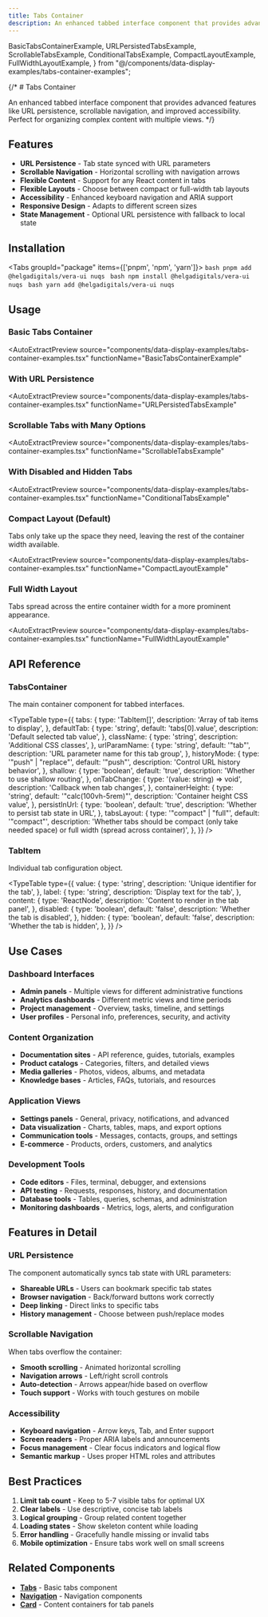 ```yaml
---
title: Tabs Container
description: An enhanced tabbed interface component that provides advanced features like URL persistence, scrollable navigation, and improved accessibility. Perfect for organizing complex content with multiple views.
---
```


  BasicTabsContainerExample,
  URLPersistedTabsExample,
  ScrollableTabsExample,
  ConditionalTabsExample,
  CompactLayoutExample,
  FullWidthLayoutExample,
} from "@/components/data-display-examples/tabs-container-examples";

{/* # Tabs Container

An enhanced tabbed interface component that provides advanced features like URL persistence, scrollable navigation, and improved accessibility. Perfect for organizing complex content with multiple views. */}

## Features

- **URL Persistence** - Tab state synced with URL parameters
- **Scrollable Navigation** - Horizontal scrolling with navigation arrows
- **Flexible Content** - Support for any React content in tabs
- **Flexible Layouts** - Choose between compact or full-width tab layouts
- **Accessibility** - Enhanced keyboard navigation and ARIA support
- **Responsive Design** - Adapts to different screen sizes
- **State Management** - Optional URL persistence with fallback to local state

## Installation

<Tabs groupId="package" items={['pnpm', 'npm', 'yarn']}>
    <Tab value="pnpm" >
      ```bash
      pnpm add @helgadigitals/vera-ui nuqs
      ```
    </Tab>
    <Tab value="npm" >
      ```bash
      npm install @helgadigitals/vera-ui nuqs
      ```
    </Tab>
    <Tab value="yarn" >
      ```bash
      yarn add @helgadigitals/vera-ui nuqs
      ```
    </Tab>
</Tabs>


## Usage

### Basic Tabs Container

<AutoExtractPreview 
  source="components/data-display-examples/tabs-container-examples.tsx" 
  functionName="BasicTabsContainerExample"
>
  <BasicTabsContainerExample />
</AutoExtractPreview>

### With URL Persistence

<AutoExtractPreview 
  source="components/data-display-examples/tabs-container-examples.tsx" 
  functionName="URLPersistedTabsExample"
>
  <URLPersistedTabsExample />
</AutoExtractPreview>

### Scrollable Tabs with Many Options

<AutoExtractPreview 
  source="components/data-display-examples/tabs-container-examples.tsx" 
  functionName="ScrollableTabsExample"
>
  <ScrollableTabsExample />
</AutoExtractPreview>

### With Disabled and Hidden Tabs

<AutoExtractPreview 
  source="components/data-display-examples/tabs-container-examples.tsx" 
  functionName="ConditionalTabsExample"
>
  <ConditionalTabsExample />
</AutoExtractPreview>

### Compact Layout (Default)

Tabs only take up the space they need, leaving the rest of the container width available.

<AutoExtractPreview 
  source="components/data-display-examples/tabs-container-examples.tsx" 
  functionName="CompactLayoutExample"
>
  <CompactLayoutExample />
</AutoExtractPreview>

### Full Width Layout

Tabs spread across the entire container width for a more prominent appearance.

<AutoExtractPreview 
  source="components/data-display-examples/tabs-container-examples.tsx" 
  functionName="FullWidthLayoutExample"
>
  <FullWidthLayoutExample />
</AutoExtractPreview>

## API Reference

### TabsContainer

The main container component for tabbed interfaces.

<TypeTable
  type={{
    tabs: {
      type: 'TabItem[]',
      description: 'Array of tab items to display',
    },
    defaultTab: {
      type: 'string',
      default: 'tabs[0].value',
      description: 'Default selected tab value',
    },
    className: {
      type: 'string',
      description: 'Additional CSS classes',
    },
    urlParamName: {
      type: 'string',
      default: '"tab"',
      description: 'URL parameter name for this tab group',
    },
    historyMode: {
      type: '"push" | "replace"',
      default: '"push"',
      description: 'Control URL history behavior',
    },
    shallow: {
      type: 'boolean',
      default: 'true',
      description: 'Whether to use shallow routing',
    },
    onTabChange: {
      type: '(value: string) => void',
      description: 'Callback when tab changes',
    },
    containerHeight: {
      type: 'string',
      default: '"calc(100vh-5rem)"',
      description: 'Container height CSS value',
    },
    persistInUrl: {
      type: 'boolean',
      default: 'true',
      description: 'Whether to persist tab state in URL',
    },
    tabsLayout: {
      type: '"compact" | "full"',
      default: '"compact"',
      description: 'Whether tabs should be compact (only take needed space) or full width (spread across container)',
    },
  }}
/>

### TabItem

Individual tab configuration object.

<TypeTable
  type={{
    value: {
      type: 'string',
      description: 'Unique identifier for the tab',
    },
    label: {
      type: 'string',
      description: 'Display text for the tab',
    },
    content: {
      type: 'ReactNode',
      description: 'Content to render in the tab panel',
    },
    disabled: {
      type: 'boolean',
      default: 'false',
      description: 'Whether the tab is disabled',
    },
    hidden: {
      type: 'boolean',
      default: 'false',
      description: 'Whether the tab is hidden',
    },
  }}
/>

## Use Cases

### Dashboard Interfaces
- **Admin panels** - Multiple views for different administrative functions
- **Analytics dashboards** - Different metric views and time periods
- **Project management** - Overview, tasks, timeline, and settings
- **User profiles** - Personal info, preferences, security, and activity

### Content Organization
- **Documentation sites** - API reference, guides, tutorials, examples
- **Product catalogs** - Categories, filters, and detailed views
- **Media galleries** - Photos, videos, albums, and metadata
- **Knowledge bases** - Articles, FAQs, tutorials, and resources

### Application Views
- **Settings panels** - General, privacy, notifications, and advanced
- **Data visualization** - Charts, tables, maps, and export options
- **Communication tools** - Messages, contacts, groups, and settings
- **E-commerce** - Products, orders, customers, and analytics

### Development Tools
- **Code editors** - Files, terminal, debugger, and extensions
- **API testing** - Requests, responses, history, and documentation
- **Database tools** - Tables, queries, schemas, and administration
- **Monitoring dashboards** - Metrics, logs, alerts, and configuration

## Features in Detail

### URL Persistence
The component automatically syncs tab state with URL parameters:
- **Shareable URLs** - Users can bookmark specific tab states
- **Browser navigation** - Back/forward buttons work correctly
- **Deep linking** - Direct links to specific tabs
- **History management** - Choose between push/replace modes

### Scrollable Navigation
When tabs overflow the container:
- **Smooth scrolling** - Animated horizontal scrolling
- **Navigation arrows** - Left/right scroll controls
- **Auto-detection** - Arrows appear/hide based on overflow
- **Touch support** - Works with touch gestures on mobile

### Accessibility
- **Keyboard navigation** - Arrow keys, Tab, and Enter support
- **Screen readers** - Proper ARIA labels and announcements
- **Focus management** - Clear focus indicators and logical flow
- **Semantic markup** - Uses proper HTML roles and attributes

## Best Practices

1. **Limit tab count** - Keep to 5-7 visible tabs for optimal UX
2. **Clear labels** - Use descriptive, concise tab labels
3. **Logical grouping** - Group related content together
4. **Loading states** - Show skeleton content while loading
5. **Error handling** - Gracefully handle missing or invalid tabs
6. **Mobile optimization** - Ensure tabs work well on small screens

## Related Components

- **[Tabs](/docs/components/ui/tabs)** - Basic tabs component
- **[Navigation](/docs/components/navigation)** - Navigation components
- **[Card](/docs/components/data-display/card)** - Content containers for tab panels